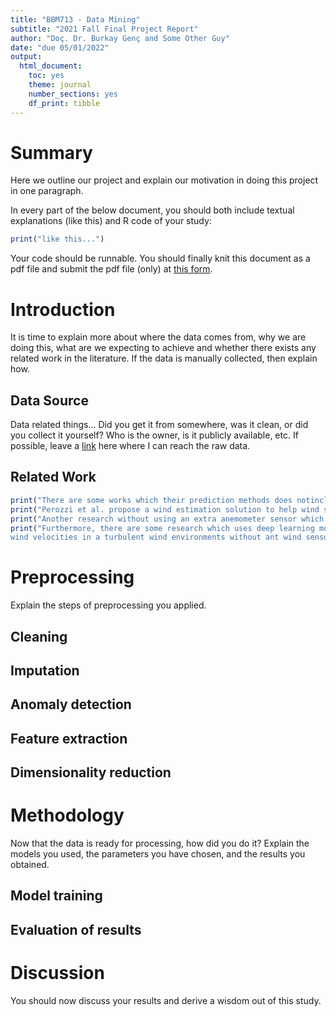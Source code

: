 ```yaml
---
title: "BBM713 - Data Mining"
subtitle: "2021 Fall Final Project Report"
author: "Doç. Dr. Burkay Genç and Some Other Guy"
date: "due 05/01/2022"
output: 
  html_document: 
    toc: yes
    theme: journal
    number_sections: yes
    df_print: tibble
---
```


# Summary

Here we outline our project and explain our motivation in doing this project in one paragraph.

In every part of the below document, you should both include textual explanations (like this) and R code of your study:

```r
print("like this...")
```

Your code should be runnable. You should finally knit this document as a pdf file and submit the pdf file (only) at [this form](https://forms.gle/idXra1iXMeg8poUr6).


# Introduction

It is time to explain more about where the data comes from, why we are doing this, what are we expecting to achieve and whether there exists any related work in the literature. If the data is manually collected, then explain how. 




## Data Source

Data related things... Did you get it from somewhere, was it clean, or did you collect it yourself? Who is the owner, is it publicly available, etc.
If possible, leave a [link](some url) here where I can reach the raw data.


## Related Work
```r
print("There are some works which their prediction methods does notinclude machine learning methods.")
print("Perozzi et al. propose a wind estimation solution to help wind speed sensor.In the case wind sensor does not exist, or the wind sensor gives noisy outputs, they introduce an algorithm to compensate this void using inertial sensor data of quadrotors.")
print("Another research without using an extra anemometer sensor which measures wind speed is proposed by Neuman et al for micro UAVs. This model does not require any additional sensor.Hence, it enables making more lightweight micro UAVs for producers.Also it provides more position for payload and other possible sensors.")
print("Furthermore, there are some research which uses deep learning models. Allison et al. proposed a model utilizing pitch and roll values of small quadcopter as input values to LSTM networks to predict
wind velocities in a turbulent wind environments without ant wind sensor.")
```



# Preprocessing

Explain the steps of preprocessing you applied.

## Cleaning

## Imputation

## Anomaly detection

## Feature extraction

## Dimensionality reduction



# Methodology

Now that the data is ready for processing, how did you do it? Explain the models you used, the parameters you have chosen, and the results you obtained.

## Model training

## Evaluation of results


# Discussion

You should now discuss your results and derive a wisdom out of this study. 
